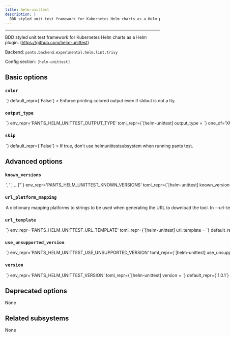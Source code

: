 ```yaml
---
title: helm-unittest
description: |
  BDD styled unit test framework for Kubernetes Helm charts as a Helm plugin. (https://github.com/helm-unittest)
---
```



---

BDD styled unit test framework for Kubernetes Helm charts as a Helm plugin. (https://github.com/helm-unittest)

Backend: <span className="color--primary">`pants.backend.experimental.helm.lint.trivy`</span>

Config section: <span className="color--primary">`[helm-unittest]`</span>

<span className={styles.options}>

## Basic options

### `color`

<Option
  cli_repr={`--[no-]helm-unittest-color`}
  env_repr='PANTS_HELM_UNITTEST_COLOR'
  toml_repr={`[helm-unittest]
color = <bool>`}
  default_repr={`False`}
>

Enforce printing colored output even if stdout is not a tty.

</Option>

### `output_type`

<Option
  cli_repr={`--helm-unittest-output-type=<HelmUnitTestReportFormat>`}
  env_repr='PANTS_HELM_UNITTEST_OUTPUT_TYPE'
  toml_repr={`[helm-unittest]
output_type = <HelmUnitTestReportFormat>`}
  one_of='XUnit, NUnit, JUnit'
  default_repr={`XUnit`}
>

Output type used for the test report.

</Option>

### `skip`

<Option
  cli_repr={`--[no-]helm-unittest-skip`}
  env_repr='PANTS_HELM_UNITTEST_SKIP'
  toml_repr={`[helm-unittest]
skip = <bool>`}
  default_repr={`False`}
>

If true, don&#x27;t use helmunittestsubsystem when running `pants test`.

</Option>

## Advanced options

### `known_versions`

<Option
  cli_repr={`--helm-unittest-known-versions="['<str>', '<str>', ...]"`}
  env_repr='PANTS_HELM_UNITTEST_KNOWN_VERSIONS'
  toml_repr={`[helm-unittest]
known_versions = [
    '<str>',
    '<str>',
    ...,
]`}
  default_repr={`[\n  "1.0.1|macos_x86_64|3d6e88fce7d177025c47e840d804d1ef195c2fb07581797be477b002901f32d9|25991137",\n  "1.0.1|macos_arm64|92c5f3bcef1b75337d07ba05d48b40ec2190bc8a4fb4ba05e93664f93e28afa0|24374980",\n  "1.0.1|linux_x86_64|7e99822df43aaf25e198d0b5c950c1d31d1c5baa528adee8fa9b4063a761aced|26056496",\n  "1.0.1|linux_arm64|68e8ec894408bfd5a53de6299248cb438555a42b4cae1463a3fe4a4240dcbcd4|23979610",\n  "0.8.0|macos_x86_64|4dfe519a0f0172e179f5a624f0a5fb20c3fa12737b182a1e244fda87e2dc2a7a|24199798",\n  "0.8.0|macos_arm64|8275958346cc934c19b06bfc76f4a837ec7ab4c38f8cf8e980b7b93aa6b4d838|22776975",\n  "0.8.0|linux_x86_64|3f436992adcc59a5e640d3d2889ccb275f22ad7cde8c8b8354b24728f4dd6f99|24293223",\n  "0.8.0|linux_arm64|ca8be393510f4afad9ec64a6ba2666aae6333bd92169b249533aeaba440a61ec|22473391",\n  "0.3.3|macos_x86_64|b2298a513b3cb6482ba2e42079c93ad18be8a31a230bd4dffdeb01ec2881d0f5|21497144",\n  "0.3.3|macos_arm64|2365f5b3a99e6fc83218457046378b14039a3992e9ae96a4192bc2e43a33c742|20479438",\n  "0.3.3|linux_x86_64|8ebe20f77012a5d4e7139760cabe36dd1ea38e40b26f57de3f4165d96bd486ff|21685365",\n  "0.3.3|linux_arm64|7f5e4426428cb9678f971576103df410e6fa38dd19b87fce4729f5217bd5c683|19944514",\n  "0.2.8|macos_x86_64|1dc95699320894bdebf055c4f4cc084c2cfa0133d3cb7fd6a4c0adca94df5c96|18161928",\n  "0.2.8|macos_arm64|436e3167c26f71258b96e32c2877b4f97c051064db941de097cf3db2fc861342|17621648",\n  "0.2.8|linux_x86_64|d7c452559ad4406a1197435394fbcffe51198060de1aa9b4cb6feaf876776ba0|18299096",\n  "0.2.8|linux_arm64|c793e241b063f0540ad9b4acc0a02e5a101bd9daea5bdf4d8562e9b2337fedb2|16943867"\n]`}
>

Known versions to verify downloads against.

Each element is a pipe-separated string of `version|platform|sha256|length` or
`version|platform|sha256|length|url_override`, where:

- `version` is the version string
- `platform` is one of `[linux_arm64,linux_x86_64,macos_arm64,macos_x86_64]`
- `sha256` is the 64-character hex representation of the expected sha256
  digest of the download file, as emitted by `shasum -a 256`
- `length` is the expected length of the download file in bytes, as emitted by
  `wc -c`
- (Optional) `url_override` is a specific url to use instead of the normally
  generated url for this version

E.g., `3.1.2|macos_x86_64|6d0f18cd84b918c7b3edd0203e75569e0c7caecb1367bbbe409b44e28514f5be|42813`.
and `3.1.2|macos_arm64 |aca5c1da0192e2fd46b7b55ab290a92c5f07309e7b0ebf4e45ba95731ae98291|50926|https://example.mac.org/bin/v3.1.2/mac-aarch64-v3.1.2.tgz`.

Values are space-stripped, so pipes can be indented for readability if necessary.

</Option>

### `url_platform_mapping`

<Option
  cli_repr={`--helm-unittest-url-platform-mapping="{'key1': val1, 'key2': val2, ...}"`}
  env_repr='PANTS_HELM_UNITTEST_URL_PLATFORM_MAPPING'
  toml_repr={`[helm-unittest.url_platform_mapping]
key1 = val1
key2 = val2
...`}
  default_repr={`{\n  "linux_arm64": "linux-arm64",\n  "linux_x86_64": "linux-amd64",\n  "macos_arm64": "macos-arm64",\n  "macos_x86_64": "macos-amd64"\n}`}
>

A dictionary mapping platforms to strings to be used when generating the URL to download the tool.

In `--url-template`, anytime the `{platform}` string is used, Pants will determine the current platform, and substitute `{platform}` with the respective value from your dictionary.

For example, if you define `{"macos_x86_64": "apple-darwin", "linux_x86_64": "unknown-linux"}`, and run Pants on Linux with an intel architecture, then `{platform}` will be substituted in the `--url-template` option with `unknown-linux`.

</Option>

### `url_template`

<Option
  cli_repr={`--helm-unittest-url-template=<str>`}
  env_repr='PANTS_HELM_UNITTEST_URL_TEMPLATE'
  toml_repr={`[helm-unittest]
url_template = <str>`}
  default_repr={`https://github.com/helm-unittest/helm-unittest/releases/download/v{version}/helm-unittest-{platform}-{version}.tgz`}
>

URL to download the tool, either as a single binary file or a compressed file (e.g. zip file). You can change this to point to your own hosted file, e.g. to work with proxies or for access via the filesystem through a `file:$abspath` URL (e.g. `file:/this/is/absolute`, possibly by [templating the buildroot in a config file](https://www.pantsbuild.org/2.30/docs/using-pants/key-concepts/options#config-file-entries)).

Use `{version}` to have the value from `--version` substituted, and `{platform}` to have a value from `--url-platform-mapping` substituted in, depending on the current platform. For example, https://github.com/.../protoc-&#123;version&#125;-&#123;platform&#125;.zip.

</Option>

### `use_unsupported_version`

<Option
  cli_repr={`--helm-unittest-use-unsupported-version=<UnsupportedVersionUsage>`}
  env_repr='PANTS_HELM_UNITTEST_USE_UNSUPPORTED_VERSION'
  toml_repr={`[helm-unittest]
use_unsupported_version = <UnsupportedVersionUsage>`}
  one_of='error, warning'
  default_repr={`error`}
>

What action to take in case the requested version of helmunittestsubsystem is not supported.

Supported helmunittestsubsystem versions: unspecified

</Option>

### `version`

<Option
  cli_repr={`--helm-unittest-version=<str>`}
  env_repr='PANTS_HELM_UNITTEST_VERSION'
  toml_repr={`[helm-unittest]
version = <str>`}
  default_repr={`1.0.1`}
>

Use this version of helmunittestsubsystem.

</Option>

## Deprecated options

None

## Related subsystems

None

</span>
